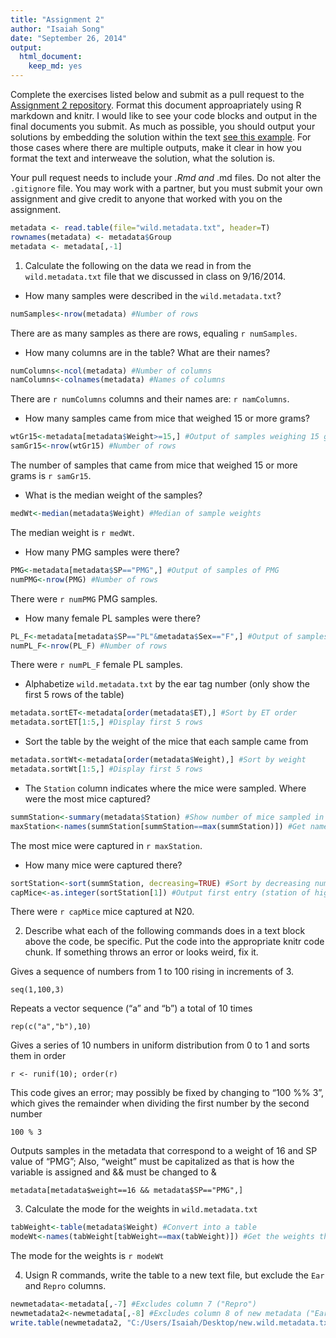 ```yaml
---
title: "Assignment 2"
author: "Isaiah Song"
date: "September 26, 2014"
output:
  html_document:
    keep_md: yes
---
```


Complete the exercises listed below and submit as a pull request to the [Assignment 2 repository](http://www.github.com/microbialinformatics/assignment02).  Format this document approapriately using R markdown and knitr. I would like to see your code blocks and output in the final documents you submit. As much as possible, you should output your solutions by embedding the solution within the text [see this example](https://github.com/microbialinformatics/assignment02/blob/master/example.Rmd). For those cases where there are multiple outputs, make it clear in how you format the text and interweave the solution, what the solution is.

Your pull request needs to include your *.Rmd and *.md files. Do not alter the `.gitignore` file. You may work with a partner, but you must submit your own assignment and give credit to anyone that worked with you on the assignment.

```r
metadata <- read.table(file="wild.metadata.txt", header=T)
rownames(metadata) <- metadata$Group
metadata <- metadata[,-1]
```

1.  Calculate the following on the data we read in from the `wild.metadata.txt` file that we discussed in class on 9/16/2014.

  * How many samples were described in the `wild.metadata.txt`?
  
```r
numSamples<-nrow(metadata) #Number of rows
```

There are as many samples as there are rows, equaling `r numSamples`.
  
  * How many columns are in the table? What are their names?
  
```r
numColumns<-ncol(metadata) #Number of columns
namColumns<-colnames(metadata) #Names of columns

```

There are `r numColumns` columns and their names are: `r namColumns`.

  * How many samples came from mice that weighed 15 or more grams?
  
```r
wtGr15<-metadata[metadata$Weight>=15,] #Output of samples weighing 15 grams or greater
samGr15<-nrow(wtGr15) #Number of rows
```

The number of samples that came from mice that weighed 15 or more grams is `r samGr15`.
  
  * What is the median weight of the samples?
  
```r
medWt<-median(metadata$Weight) #Median of sample weights
```

The median weight is `r medWt`.

  * How many PMG samples were there?
  
```r
PMG<-metadata[metadata$SP=="PMG",] #Output of samples of PMG
numPMG<-nrow(PMG) #Number of rows
```

There were `r numPMG` PMG samples.

  * How many female PL samples were there?
  
```r
PL_F<-metadata[metadata$SP=="PL"&metadata$Sex=="F",] #Output of samples of female PL
numPL_F<-nrow(PL_F) #Number of rows
```

There were `r numPL_F` female PL samples.

  * Alphabetize `wild.metadata.txt` by the ear tag number (only show the first 5 rows of the table) 
  
```r
metadata.sortET<-metadata[order(metadata$ET),] #Sort by ET order
metadata.sortET[1:5,] #Display first 5 rows
```

  * Sort the table by the weight of the mice that each sample came from  
  
```r
metadata.sortWt<-metadata[order(metadata$Weight),] #Sort by weight
metadata.sortWt[1:5,] #Display first 5 rows
```

  * The `Station` column indicates where the mice were sampled. Where were the most mice captured? 
  
```r
summStation<-summary(metadata$Station) #Show number of mice sampled in each station
maxStation<-names(summStation[summStation==max(summStation)]) #Get name of station with largest number of mice sampled
```

The most mice were captured in `r maxStation`.

  * How many mice were captured there?

```r
sortStation<-sort(summStation, decreasing=TRUE) #Sort by decreasing number of mice sampled
capMice<-as.integer(sortStation[1]) #Output first entry (station of highest number of mice sampled) as integer
```

There were `r capMice` mice captured at N20.

2.	Describe what each of the following commands does in a text block above the code, be specific. Put the code into the appropriate knitr code chunk. If something throws an error or looks weird, fix it.


Gives a sequence of numbers from 1 to 100 rising in increments of 3.
```
seq(1,100,3)
```

Repeats a vector sequence ("a" and "b") a total of 10 times
```
rep(c("a","b"),10)
```

Gives a series of 10 numbers in uniform distribution from 0 to 1 and sorts them in order
```
r <- runif(10); order(r)
```

This code gives an error; may possibly be fixed by changing to "100 %% 3", which gives the remainder when dividing the first number by the second number
```
100 % 3
```

Outputs samples in the metadata that correspond to a weight of 16 and SP value of "PMG";  Also, "weight" must be capitalized as that is how the variable is assigned and && must be changed to &
```
metadata[metadata$weight==16 && metadata$SP=="PMG",]
```


3.	Calculate the mode for the weights in `wild.metadata.txt`

```r
tabWeight<-table(metadata$Weight) #Convert into a table
modeWt<-names(tabWeight[tabWeight==max(tabWeight)]) #Get the weights that have the highest number of occurrences
```

The mode for the weights is `r modeWt`

4.	Usign R commands, write the table to a new text file, but exclude the `Ear` and `Repro` columns.

```r
newmetadata<-metadata[,-7] #Excludes column 7 ("Repro")
newmetadata2<-newmetadata[,-8] #Excludes column 8 of new metadata ("Ear")
write.table(newmetadata2, "C:/Users/Isaiah/Desktop/new.wild.metadata.txt") #Writes newmetadata2 to text file on desktop
```